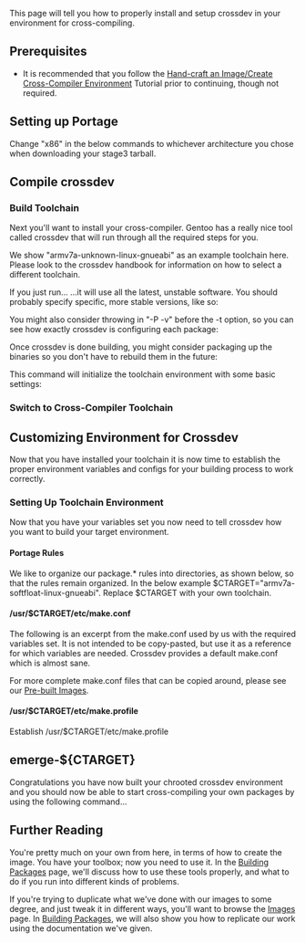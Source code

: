 This page will tell you how to properly install and setup crossdev in your environment for cross-compiling.

== Prerequisites ==
* It is recommended that you follow the [[Hand-craft an Image/Create Cross-Compiler Environment]] Tutorial prior to continuing, though not required. {{Warning|The way 
Gentoo crossdev works now, you will be installing software in both your native environment and cross-compiling environment, which may break your native environment. We 
recommend you set up and use a chrooted environment for image development.}}

== Setting up Portage ==
Change "x86" in the below commands to whichever architecture you chose when downloading your stage3 tarball.

{{Command|mkdir -p /etc/portage/package.keywords/}}
{{Command|<nowiki>echo "sys-devel/crossdev ~x86" >> /etc/portage/package.keywords/crossdev</nowiki>}}
{{Note|Replace x86 with your host architecture name.}}
{{Command|emerge -av crossdev}}

{{Command|<nowiki>echo "PORTDIR_OVERLAY=\"/usr/local/portage\"" >> /etc/make.conf</nowiki>}}
{{Command|mkdir -p /usr/local/portage}}

== Compile crossdev ==

=== Build Toolchain ===
Next you'll want to install your cross-compiler. Gentoo has a really nice tool called crossdev that will run through all the required steps for you.

We show "armv7a-unknown-linux-gnueabi" as an example toolchain here. Please look to the crossdev handbook for information on how to select a different toolchain.

If you just run...
{{Command|<nowiki>crossdev -t armv7a-unknown-linux-gnueabi</nowiki>}}
...it will use all the latest, unstable software. You should probably specify specific, more stable versions, like so:
{{Command|<nowiki>crossdev --g <gcc version> --l <(g)libc version> --b <binutils version> --k <kernel headers version> -t armv7a-unknown-linux-gnueabi</nowiki>}}
{{Warning|If you are trying to cross-compile for an existing pre-built image, you '''must''' match the versions that the image was built with! See 
[[:Category:Image|pre-built images]] for a list of available images.}}

You might also consider throwing in "-P -v" before the -t option, so you can see how exactly crossdev is configuring each package:
{{Command|<nowiki>crossdev --g <gcc version> --l <(g)libc version> --b <binutils version> --k <kernel headers version></nowiki> '''-P -v''' <nowiki>-t 
armv7a-unknown-linux-gnueabi</nowiki>}}

Once crossdev is done building, you might consider packaging up the binaries so you don't have to rebuild them in the future:
{{Command|<nowiki>quickpkg --include-unmodified-config=y cross-armv7a-unknown-linux-gnueabi/gcc</nowiki>}}
{{Command|<nowiki>quickpkg --include-unmodified-config=y cross-armv7a-unknown-linux-gnueabi/glibc</nowiki>}}
{{Command|<nowiki>quickpkg --include-unmodified-config=y cross-armv7a-unknown-linux-gnueabi/binutils</nowiki>}}
{{Command|<nowiki>quickpkg --include-unmodified-config=y cross-armv7a-unknown-linux-gnueabi/linux-headers</nowiki>}}

This command will initialize the toolchain environment with some basic settings:
{{Command|<nowiki>emerge-wrapper --init</nowiki>}}

=== Switch to Cross-Compiler Toolchain ===
{{Note|You do not have to switch your active toolchains to use the cross-compiled toolchain.  cross-emerge will do that for you.  This is only useful if you have 
multiple cross-compiled toolchains to select from.}}
{{Command|gcc-config -l}}
{{Command|binutils-config -l}}

{{Command|gcc-config $CTARGET-<gcc version>}}
{{Command|binutils-config $CTARGET-<binutils version>}}

== Customizing Environment for Crossdev ==
Now that you have installed your toolchain it is now time to establish the proper environment variables and configs for your building process to work correctly.

=== Setting Up Toolchain Environment ===
Now that you have your variables set you now need to tell crossdev how you want to build your target environment.

==== Portage Rules ====
We like to organize our package.* rules into directories, as shown below, so that the rules remain organized.  In the below example 
$CTARGET="armv7a-softfloat-linux-gnueabi". Replace $CTARGET with your own toolchain.
{{Warning|Do NOT set CTARGET in your environment.}}

{{Command|mkdir -p /usr/$CTARGET/etc/portage/package.keywords}}
{{Command|mkdir -p /usr/$CTARGET/etc/portage/package.unmask}}
{{Command|mkdir -p /usr/$CTARGET/etc/portage/package.mask}}
{{Command|mkdir -p /usr/$CTARGET/etc/portage/package.use}}

==== /usr/$CTARGET/etc/make.conf ====
The following is an excerpt from the make.conf used by us with the required variables set. It is not intended to be copy-pasted, but use it as a reference for which 
variables are needed. Crossdev provides a default make.conf which is almost sane.

{{File|/usr/$CTARGET/etc/make.conf|<pre>
ARCH="arm"
CHOST="armv7a-softfloat-linux-gnueabi"
CFLAGS="-march=armv7-a -mtune=cortex-a8 -mfpu=neon -mfloat-abi=softfp -fomit-frame-pointer -Os -pipe"
ROOT="/usr/${CHOST}"
CXXFLAGS="${CFLAGS}"
LDFLAGS="-L${ROOT}usr/lib -L${ROOT}lib"
E_MACHINE=EM_ARM
ACCEPT_KEYWORDS="arm"
</pre>}}
{{Note|All CFLAGS listed are not required, but they provide optimizations that nearly everyone will include.}}

For more complete make.conf files that can be copied around, please see our [[Pre-built Images]].

==== /usr/$CTARGET/etc/make.profile ====
Establish /usr/$CTARGET/etc/make.profile
{{Command|ln -s /usr/portage/profiles/path/to/your/profile etc/make.profile}}

== emerge-${CTARGET} ==
Congratulations you have now built your chrooted crossdev environment and you should now be able to start cross-compiling your own packages by using the following 
command...

{{Command|emerge-${CTARGET} <package-name>}}

== Further Reading ==
You're pretty much on your own from here, in terms of how to create the image. You have your toolbox; now you need to use it. In the [[Building Packages]] page, we'll discuss how to use these tools properly, and what to do if you run into different kinds of problems.

If you're trying to duplicate what we've done with our images to some degree, and just tweak it in different ways, you'll want to browse the [[Images]] 
page. In [[Building Packages]], we will also show you how to replicate our work using the documentation we've given.
